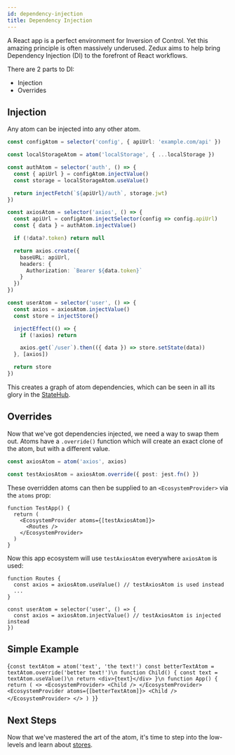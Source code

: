 ```yaml
---
id: dependency-injection
title: Dependency Injection
---
```



A React app is a perfect environment for Inversion of Control. Yet this amazing principle is often massively underused. Zedux aims to help bring Dependency Injection (DI) to the forefront of React workflows.

There are 2 parts to DI:

- Injection
- Overrides

## Injection

Any atom can be injected into any other atom.

```ts
const configAtom = selector('config', { apiUrl: 'example.com/api' })

const localStorageAtom = atom('localStorage', { ...localStorage })

const authAtom = selector('auth', () => {
  const { apiUrl } = configAtom.injectValue()
  const storage = localStorageAtom.useValue()

  return injectFetch(`${apiUrl}/auth`, storage.jwt)
})

const axiosAtom = selector('axios', () => {
  const apiUrl = configAtom.injectSelector(config => config.apiUrl)
  const { data } = authAtom.injectValue()

  if (!data?.token) return null

  return axios.create({
    baseURL: apiUrl,
    headers: {
      Authorization: `Bearer ${data.token}`
    }
  })
})

const userAtom = selector('user', () => {
  const axios = axiosAtom.injectValue()
  const store = injectStore()

  injectEffect(() => {
    if (!axios) return

    axios.get(`/user`).then(({ data }) => store.setState(data))
  }, [axios])

  return store
})
```

This creates a graph of atom dependencies, which can be seen in all its glory in the [StateHub](TODO:link).

## Overrides

Now that we've got dependencies injected, we need a way to swap them out. Atoms have a `.override()` function which will create an exact clone of the atom, but with a different value.

```ts
const axiosAtom = atom('axios', axios)

const testAxiosAtom = axiosAtom.override({ post: jest.fn() })
```

These overridden atoms can then be supplied to an `<EcosystemProvider>` via the `atoms` prop:

```tsx
function TestApp() {
  return (
    <EcosystemProvider atoms={[testAxiosAtom]}>
      <Routes />
    </EcosystemProvider>
  )
}
```

Now this app ecosystem will use `testAxiosAtom` everywhere `axiosAtom` is used:

```tsx
function Routes {
  const axios = axiosAtom.useValue() // testAxiosAtom is used instead
  ...
}

const userAtom = selector('user', () => {
  const axios = axiosAtom.injectValue() // testAxiosAtom is injected instead
})
```

## Simple Example

<LiveEditor resultVar="App">{`
const textAtom = atom('text', 'the text!')
const betterTextAtom = textAtom.override('better text!')\n
function Child() {
  const text = textAtom.useValue()\n
  return <div>{text}</div>
}\n
function App() {
  return (
    <>
      <EcosystemProvider>
        <Child />
      </EcosystemProvider>
      <EcosystemProvider atoms={[betterTextAtom]}>
        <Child />
      </EcosystemProvider>
    </>
  )
}
`}</LiveEditor>

## Next Steps

Now that we've mastered the art of the atom, it's time to step into the low-levels and learn about [stores](stores).
